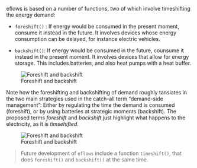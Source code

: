 eflows is based on a number of functions, two of which involve timeshifting the energy demand:

- `foreshift()` : If energy would be consumed in the present moment, consume it instead in the future. It involves devices whose energy consumption can be delayed, for instance electric vehicles. 

- `backshift()`: If energy would be consumed in the future, counsume it instead in the present moment. It involves devices that allow for energy storage. This includes batteries, and also heat pumps with a heat buffer. 

![Foreshift and backshift](../../www/images/general/fore-backshift.png)

Note how the foreshifting and backshifting of demand roughly tanslates in the two main strategies used in the catch-all term "demand-side management": Either by regulating the time the demand is consumed (foreshift), or by using batteries at strategic moments (backshift). The proposed terms *foreshift* and *backshift* just highlight what happens to the electricity, as it is *timsehifted*.

![Foreshift and backshift](../../www/images/general/timeshift.png)

> Future development of `eflows` include a function `timeshift()`, that does `foreshift()` and `backshift()` at the same time. 


